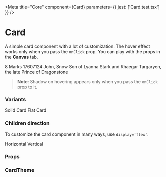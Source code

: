 
<Meta title="Core" component={Card} parameters={{ jest: ['Card.test.tsx'] }} />

# Card


A simple card component with a lot of customization. The hover effect works only when you pass the `onClick` prop. You can play with the props in the **Canvas** tab. 

<Preview withToolbar>
    <Story name="Card" decorators={[withKnobs]}>
        <Card
            variant={select('Variant', variants, 'solid')}
            flowDirection={select('Flow Direction', flowDirection, 'horizontal')}
            alignItems={select('Items Position', itemsPosition, 'center')}
            display={select('Display', display, 'flex')}
            separator={boolean('Separator', true)}
            withoutPadding={boolean('Without Padding', true)}
            fullWidth={boolean('Full Width', false)}
            fullHeight={boolean('Full Height', false)}
            minWidth={text('Min Width', '')}
            minHeight={text('Min Height', '')}
            onClick={action('Clicked')}
        >
            <Card variant="flat" display="flex" alignItems="center">
                <Text textWeight="Strong" textVariant="h2">
                    8
                </Text>
                <Text>Marks</Text>
            </Card>
            <Card variant="flat" display="flex" flex={6} alignItems="left">
                <Text>17607124</Text>
                <Text textVariant="h3">John, Snow</Text>
                <Text>Son of Lyanna Stark and Rhaegar Targaryen, the late Prince of Dragonstone</Text>
            </Card>
        </Card>
    </Story>
</Preview>

> **Note**: Shadow on hovering appears only when you pass the `onClick` prop to it.

### Variants

<Preview>
    <Card variant="solid">
        <Text>Solid Card</Text>
    </Card>
    <Card variant="flat">
        <Text>Flat Card</Text>
    </Card>
</Preview>

### Children direction

To customize the card component in many ways, use `display='flex'`.

<Preview>
    <Card display="flex" flowDirection="horizontal" alignItems="center">
        <HomeIcon />
        <Text>Horizontal</Text>
    </Card>
    <Card display="flex" flowDirection="vertical">
        <HomeIcon />
        <Text>Vertical</Text>
    </Card>
</Preview>

### Props

<Props of={Card} />

### CardTheme

<Props of={ThemeInterface} />
